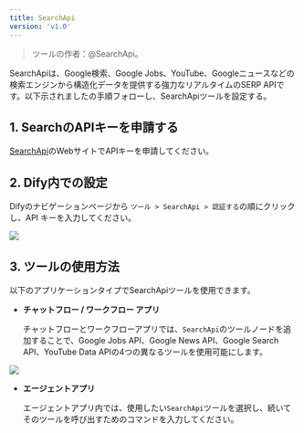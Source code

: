 ```yaml
---
title: SearchApi
version: 'v1.0'
---
```


> ツールの作者：@SearchApi。

SearchApiは、Google検索、Google Jobs、YouTube、Googleニュースなどの検索エンジンから構造化データを提供する強力なリアルタイムのSERP APIです。以下示されましたの手順フォローし、SearchApiツールを設定する。

## 1. SearchのAPIキーを申請する

[SearchApi](https://www.searchapi.io/)のWebサイトでAPIキーを申請してください。

## 2. Dify内での設定

Difyのナビゲーションページから `ツール > SearchApi > 認証する`の順にクリックし、API キーを入力してください。

![](../../../../img/tool-searchapi.png)

## 3. ツールの使用方法

以下のアプリケーションタイプでSearchApiツールを使用できます。

* **チャットフロー / ワークフロー アプリ**

    チャットフローとワークフローアプリでは、`SearchApi`のツールノードを追加することで、Google Jobs API、Google News API、Google Search API、YouTube Data APIの4つの異なるツールを使用可能にします。

![](../../../../img/tool-searchapi-flow.png)

* **エージェントアプリ**

    エージェントアプリ内では、使用したい`SearchApi`ツールを選択し、続いてそのツールを呼び出すためのコマンドを入力してください。
